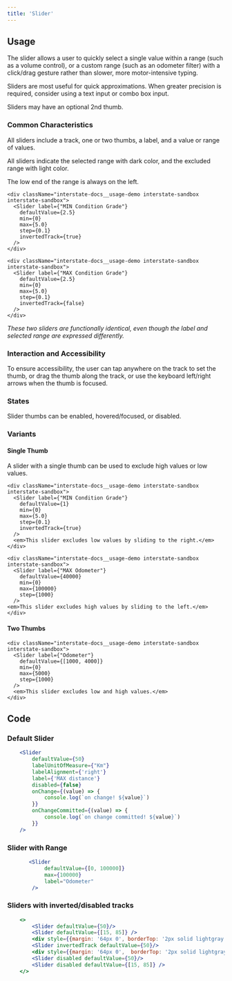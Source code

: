 ```yaml
---
title: 'Slider'
---
```


## Usage

The slider allows a user to quickly select a single value within a range (such as a volume control), or a custom range (such as an odometer filter) with a click/drag gesture rather than slower, more motor-intensive typing.

Sliders are most useful for quick approximations. When greater precision is required, consider using a text input or combo box input.

Sliders may have an optional 2nd thumb.


### Common Characteristics

All sliders include a track, one or two thumbs, a label, and a value or range of values.

All sliders indicate the selected range with dark color, and the excluded range with light color.

The low end of the range is always on the left.


```example
<div className="interstate-docs__usage-demo interstate-sandbox interstate-sandbox">
  <Slider label={"MIN Condition Grade"}
    defaultValue={2.5}
    min={0}
    max={5.0}
    step={0.1}
    invertedTrack={true}
  />
</div>
```

```example
<div className="interstate-docs__usage-demo interstate-sandbox interstate-sandbox">
  <Slider label={"MAX Condition Grade"}
    defaultValue={2.5}
    min={0}
    max={5.0}
    step={0.1}
    invertedTrack={false}
  />
</div>
```

<em>These two sliders are functionally identical, even though the label and selected range are expressed differently.</em>

### Interaction and Accessibility

To ensure accessibility, the user can tap anywhere on the track to set the thumb, or drag the thumb along the track, or use the keyboard left/right arrows when the thumb is focused.

### States

Slider thumbs can be enabled, hovered/focused, or disabled.

### Variants

#### Single Thumb
A slider with a single thumb can be used to exclude high values or low values.

```example
<div className="interstate-docs__usage-demo interstate-sandbox interstate-sandbox">
  <Slider label={"MIN Condition Grade"}
    defaultValue={1}
    min={0}
    max={5.0}
    step={0.1}
    invertedTrack={true}
  />
  <em>This slider excludes low values by sliding to the right.</em>
</div>
```

```example
<div className="interstate-docs__usage-demo interstate-sandbox interstate-sandbox">
  <Slider label={"MAX Odometer"}
    defaultValue={40000}
    min={0}
    max={100000}
    step={1000}
  />
<em>This slider excludes high values by sliding to the left.</em>
</div>
```

#### Two Thumbs

```example
<div className="interstate-docs__usage-demo interstate-sandbox interstate-sandbox">
  <Slider label={"Odometer"}
    defaultValue={[1000, 4000]}
    min={0}
    max={5000}
    step={1000}
  />
  <em>This slider excludes low and high values.</em>
</div>
```

## Code

### Default Slider

```jsx dead
    <Slider
        defaultValue={50}
        labelUnitOfMeasure={"Km"}
        labelAlignment={'right'}
        label={'MAX distance'}
        disabled={false}
        onChange={(value) => {
            console.log(`on change! ${value}`)
        }}
        onChangeCommitted={(value) => {
            console.log(`on change committed! ${value}`)
        }}
    />
```

### Slider with Range

```jsx dead
       <Slider
            defaultValue={[0, 100000]}
            max={100000}
            label="Odometer"
        />
```

### Sliders with inverted/disabled tracks

```jsx dead
    <>
        <Slider defaultValue={50}/>
        <Slider defaultValue={[15, 85]} />
        <div style={{margin: '64px 0', borderTop: '2px solid lightgray'}}/>
        <Slider invertedTrack defaultValue={50}/>
        <div style={{margin: '64px 0',  borderTop: '2px solid lightgray'}}/>
        <Slider disabled defaultValue={50}/>
        <Slider disabled defaultValue={[15, 85]} />
    </>
```
